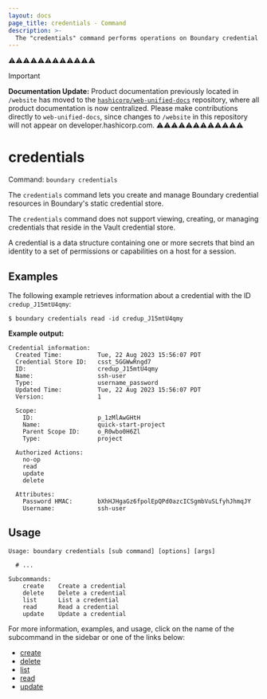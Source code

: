 ```yaml
---
layout: docs
page_title: credentials - Command
description: >-
  The "credentials" command performs operations on Boundary credential resources. Credentials contain secrets that bind an identity to a set of permissions.
---
```


⚠️⚠️⚠️⚠️⚠️⚠️⚠️⚠️⚠️⚠️⚠️⚠️
> [!IMPORTANT]  
> **Documentation Update:** Product documentation previously located in `/website` has moved to the [`hashicorp/web-unified-docs`](https://github.com/hashicorp/web-unified-docs) repository, where all product documentation is now centralized. Please make contributions directly to `web-unified-docs`, since changes to `/website` in this repository will not appear on developer.hashicorp.com.
⚠️⚠️⚠️⚠️⚠️⚠️⚠️⚠️⚠️⚠️⚠️⚠️

# credentials

Command: `boundary credentials`

The `credentials` command lets you create and manage Boundary credential resources in Boundary's static credential store.

<Note>

The `credentials` command does not support viewing, creating, or managing credentials that reside in the Vault credential store. 

</Note>

A credential is a data structure containing one or more secrets that bind an identity to a set of permissions or capabilities on a host for a session.

## Examples

The following example retrieves information about a credential with the ID `credup_J15mtU4qmy`:

```shell-session
$ boundary credentials read -id credup_J15mtU4qmy
```

**Example output:**

<CodeBlockConfig hideClipboard>

```plaintext
Credential information:
  Created Time:          Tue, 22 Aug 2023 15:56:07 PDT
  Credential Store ID:   csst_5GGWwRngd7
  ID:                    credup_J15mtU4qmy
  Name:                  ssh-user
  Type:                  username_password
  Updated Time:          Tue, 22 Aug 2023 15:56:07 PDT
  Version:               1

  Scope:
    ID:                  p_1zMlAwGHtH
    Name:                quick-start-project
    Parent Scope ID:     o_R0wbo0H6Zl
    Type:                project

  Authorized Actions:
    no-op
    read
    update
    delete

  Attributes:
    Password HMAC:       bXhHJHgaGz6fpolEpQPd0azcICSgmbVuSLfyhJhmqJY
    Username:            ssh-user
```

</CodeBlockConfig>

## Usage

<CodeBlockConfig hideClipboard>

```shell-session
Usage: boundary credentials [sub command] [options] [args]

  # ...

Subcommands:
    create    Create a credential
    delete    Delete a credential
    list      List a credential
    read      Read a credential
    update    Update a credential
```

</CodeBlockConfig>

For more information, examples, and usage, click on the name
of the subcommand in the sidebar or one of the links below:

- [create](/boundary/docs/commands/credentials/create)
- [delete](/boundary/docs/commands/credentials/delete)
- [list](/boundary/docs/commands/credentials/list)
- [read](/boundary/docs/commands/credentials/read)
- [update](/boundary/docs/commands/credentials/update)
